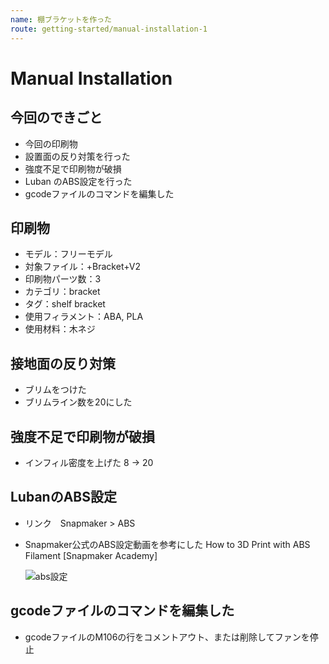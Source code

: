 ```yaml
---
name: 棚ブラケットを作った
route: getting-started/manual-installation-1
---
```

# Manual Installation


## 今回のできごと

* 今回の印刷物
* 設置面の反り対策を行った
* 強度不足で印刷物が破損
* Luban のABS設定を行った
* gcodeファイルのコマンドを編集した

## 印刷物

* モデル：フリーモデル
* 対象ファイル：+Bracket+V2
* 印刷物パーツ数：3
* カテゴリ：bracket
* タグ：shelf bracket
* 使用フィラメント：ABA, PLA
* 使用材料：木ネジ

## 接地面の反り対策

* ブリムをつけた
* ブリムライン数を20にした

## 強度不足で印刷物が破損

* インフィル密度を上げた 8 -> 20

## LubanのABS設定

* リンク　Snapmaker > ABS
* Snapmaker公式のABS設定動画を参考にした How to 3D Print with ABS Filament \[Snapmaker Academy]

  ![abs設定](/img/has-heated-bed.png "ABS設定")

## gcodeファイルのコマンドを編集した

* gcodeファイルのM106の行をコメントアウト、または削除してファンを停止